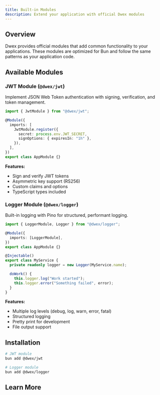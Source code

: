 ```yaml
---
title: Built-in Modules
description: Extend your application with official Dwex modules
---
```


## Overview

Dwex provides official modules that add common functionality to your applications. These modules are optimized for Bun and follow the same patterns as your application code.

## Available Modules

### JWT Module (`@dwex/jwt`)

Implement JSON Web Token authentication with signing, verification, and token management.

```typescript
import { JwtModule } from "@dwex/jwt";

@Module({
  imports: [
    JwtModule.register({
      secret: process.env.JWT_SECRET,
      signOptions: { expiresIn: "1h" },
    }),
  ],
})
export class AppModule {}
```

**Features:**

- Sign and verify JWT tokens
- Asymmetric key support (RS256)
- Custom claims and options
- TypeScript types included

### Logger Module (`@dwex/logger`)

Built-in logging with Pino for structured, performant logging.

```typescript
import { LoggerModule, Logger } from "@dwex/logger";

@Module({
  imports: [LoggerModule],
})
export class AppModule {}

@Injectable()
export class MyService {
  private readonly logger = new Logger(MyService.name);

  doWork() {
    this.logger.log("Work started");
    this.logger.error("Something failed", error);
  }
}
```

**Features:**

- Multiple log levels (debug, log, warn, error, fatal)
- Structured logging
- Pretty print for development
- File output support

## Installation

```bash
# JWT module
bun add @dwex/jwt

# Logger module
bun add @dwex/logger
```

## Learn More

<Cards>
  <Card
    title="JWT Module"
    href="/docs/modules/jwt"
    description="Sign and verify JSON Web Tokens"
  />
  <Card
    title="Logger Module"
    href="/docs/modules/logger"
    description="Structured logging with Pino"
  />
</Cards>
